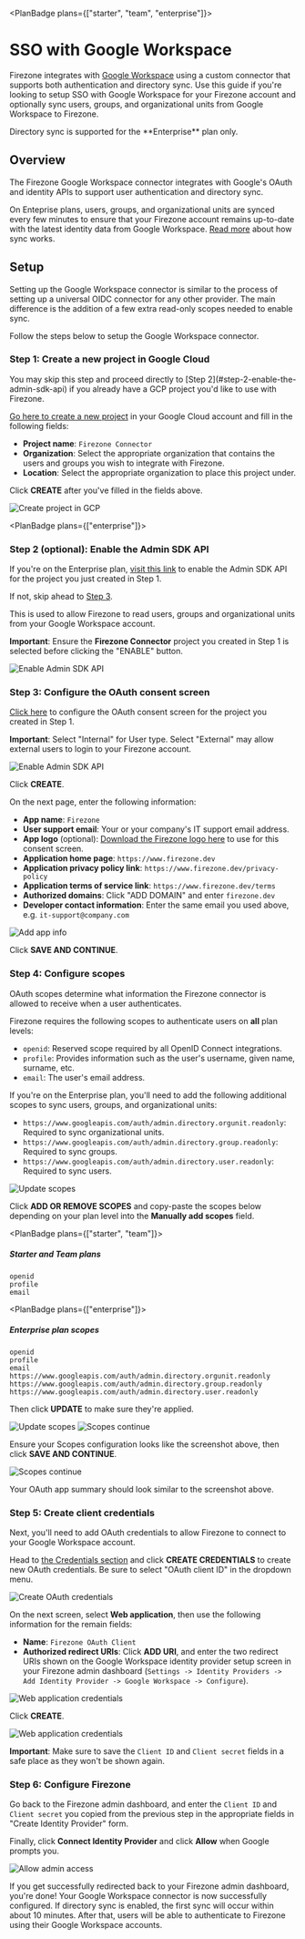 
<PlanBadge plans={["starter", "team", "enterprise"]}>

# SSO with Google Workspace

</PlanBadge>

Firezone integrates with [Google Workspace](https://workspace.google.com) using
a custom connector that supports both authentication and directory sync. Use
this guide if you're looking to setup SSO with Google Workspace for your
Firezone account and optionally sync users, groups, and organizational units
from Google Workspace to Firezone.

<Alert color="info">
  Directory sync is supported for the **Enterprise** plan only.
</Alert>

## Overview

The Firezone Google Workspace connector integrates with Google's OAuth and
identity APIs to support user authentication and directory sync.

On Enteprise plans, users, groups, and organizational units are synced every few
minutes to ensure that your Firezone account remains up-to-date with the latest
identity data from Google Workspace.
[Read more](/kb/authenticate/directory-sync) about how sync works.

## Setup

Setting up the Google Workspace connector is similar to the process of setting
up a universal OIDC connector for any other provider. The main difference is the
addition of a few extra read-only scopes needed to enable sync.

Follow the steps below to setup the Google Workspace connector.

### Step 1: Create a new project in Google Cloud

<Alert color="info">
  You may skip this step and proceed directly to [Step
  2](#step-2-enable-the-admin-sdk-api) if you already have a GCP project you'd
  like to use with Firezone.
</Alert>

[Go here to create a new project](https://console.cloud.google.com/projectcreate)
in your Google Cloud account and fill in the following fields:

- **Project name**: `Firezone Connector`
- **Organization**: Select the appropriate organization that contains the users
  and groups you wish to integrate with Firezone.
- **Location**: Select the appropriate organization to place this project under.

Click **CREATE** after you've filled in the fields above.

<Link
  href="/images/kb/authenticate/google/gcp-create-project.png"
  target="_blank"
>
  <Image
    src="/images/kb/authenticate/google/gcp-create-project.png"
    alt="Create project in GCP"
    width={1200}
    height={1200}
  />
</Link>

<PlanBadge plans={["enterprise"]}>

### Step 2 (optional): Enable the Admin SDK API

</PlanBadge>

If you're on the Enterprise plan,
[visit this link](https://console.cloud.google.com/apis/library/admin.googleapis.com)
to enable the Admin SDK API for the project you just created in Step 1.

If not, skip ahead to [Step 3](#step-3-configure-the-oauth-consent-screen).

This is used to allow Firezone to read users, groups and organizational units
from your Google Workspace account.

**Important**: Ensure the **Firezone Connector** project you created in Step 1
is selected before clicking the "ENABLE" button.

<Link
  href="/images/kb/authenticate/google/gcp-enable-admin-api.png"
  target="_blank"
>
  <Image
    src="/images/kb/authenticate/google/gcp-enable-admin-api.png"
    alt="Enable Admin SDK API"
    width={1200}
    height={1200}
  />
</Link>

### Step 3: Configure the OAuth consent screen

[Click here](https://console.cloud.google.com/apis/credentials/consent) to
configure the OAuth consent screen for the project you created in Step 1.

**Important**: Select "Internal" for User type. Select "External" may allow
external users to login to your Firezone account.

<Link
  href="/images/kb/authenticate/google/gcp-oauth-consent-screen.png"
  target="_blank"
>
  <Image
    src="/images/kb/authenticate/google/gcp-oauth-consent-screen.png"
    alt="Enable Admin SDK API"
    width={1200}
    height={1200}
  />
</Link>

Click **CREATE**.

On the next page, enter the following information:

- **App name**: `Firezone`
- **User support email**: Your or your company's IT support email address.
- **App logo** (optional):
  [Download the Firezone logo here](/images/kb/authenticate/google/gcp-oauth-screen-logo.png)
  to use for this consent screen.
- **Application home page**: `https://www.firezone.dev`
- **Application privacy policy link**: `https://www.firezone.dev/privacy-policy`
- **Application terms of service link**: `https://www.firezone.dev/terms`
- **Authorized domains**: Click "ADD DOMAIN" and enter `firezone.dev`
- **Developer contact information**: Enter the same email you used above, e.g.
  `it-support@company.com`

<Link
  href="/images/kb/authenticate/google/gcp-oauth-screen-2.png"
  target="_blank"
>
  <Image
    src="/images/kb/authenticate/google/gcp-oauth-screen-2.png"
    alt="Add app info"
    width={1200}
    height={1200}
  />
</Link>

Click **SAVE AND CONTINUE**.

### Step 4: Configure scopes

OAuth scopes determine what information the Firezone connector is allowed to
receive when a user authenticates.

Firezone requires the following scopes to authenticate users on **all** plan
levels:

- `openid`: Reserved scope required by all OpenID Connect integrations.
- `profile`: Provides information such as the user's username, given name,
  surname, etc.
- `email`: The user's email address.

If you're on the Enterprise plan, you'll need to add the following additional
scopes to sync users, groups, and organizational units:

- `https://www.googleapis.com/auth/admin.directory.orgunit.readonly`: Required
  to sync organizational units.
- `https://www.googleapis.com/auth/admin.directory.group.readonly`: Required to
  sync groups.
- `https://www.googleapis.com/auth/admin.directory.user.readonly`: Required to
  sync users.

<Link
  href="/images/kb/authenticate/google/gcp-update-scopes.png"
  target="_blank"
>
  <Image
    src="/images/kb/authenticate/google/gcp-update-scopes.png"
    alt="Update scopes"
    width={1200}
    height={1200}
  />
</Link>

Click **ADD OR REMOVE SCOPES** and copy-paste the scopes below depending on your
plan level into the **Manually add scopes** field.

<PlanBadge plans={["starter", "team"]}>

##### Starter and Team plans

</PlanBadge>

```text
openid
profile
email
```

<PlanBadge plans={["enterprise"]}>

##### Enterprise plan scopes

</PlanBadge>

```text
openid
profile
email
https://www.googleapis.com/auth/admin.directory.orgunit.readonly
https://www.googleapis.com/auth/admin.directory.group.readonly
https://www.googleapis.com/auth/admin.directory.user.readonly
```

Then click **UPDATE** to make sure they're applied.

<Link
  href="/images/kb/authenticate/google/gcp-update-scopes-2.png"
  target="_blank"
>
  <Image
    src="/images/kb/authenticate/google/gcp-update-scopes-2.png"
    alt="Update scopes"
    width={1200}
    height={1200}
  />
</Link>

<Link
  href="/images/kb/authenticate/google/gcp-scopes-continue.png"
  target="_blank"
>
  <Image
    src="/images/kb/authenticate/google/gcp-scopes-continue.png"
    alt="Scopes continue"
    width={1200}
    height={1200}
  />
</Link>

Ensure your Scopes configuration looks like the screenshot above, then click
**SAVE AND CONTINUE**.

<Link
  href="/images/kb/authenticate/google/gcp-oauth-summary.png"
  target="_blank"
>
  <Image
    src="/images/kb/authenticate/google/gcp-oauth-summary.png"
    alt="Scopes continue"
    width={1200}
    height={1200}
  />
</Link>

Your OAuth app summary should look similar to the screenshot above.

### Step 5: Create client credentials

Next, you'll need to add OAuth credentials to allow Firezone to connect to your
Google Workspace account.

Head to
[the Credentials section](https://console.cloud.google.com/apis/credentials) and
click **CREATE CREDENTIALS** to create new OAuth credentials. Be sure to select
"OAuth client ID" in the dropdown menu.

<Link
  href="/images/kb/authenticate/google/gcp-create-credentials.png"
  target="_blank"
>
  <Image
    src="/images/kb/authenticate/google/gcp-create-credentials.png"
    alt="Create OAuth credentials"
    width={1200}
    height={1200}
  />
</Link>

On the next screen, select **Web application**, then use the following
information for the remain fields:

- **Name**: `Firezone OAuth Client`
- **Authorized redirect URIs**: Click **ADD URI**, and enter the two redirect
  URIs shown on the Google Workspace identity provider setup screen in your
  Firezone admin dashboard
  (`Settings -> Identity Providers -> Add Identity Provider -> Google Workspace -> Configure`).

<Link href="/images/kb/authenticate/google/gcp-creds-web.png" target="_blank">
  <Image
    src="/images/kb/authenticate/google/gcp-creds-web.png"
    alt="Web application credentials"
    width={1200}
    height={1200}
  />
</Link>

Click **CREATE**.

<Link
  href="/images/kb/authenticate/google/gcp-oauth-credentials.png"
  target="_blank"
>
  <Image
    src="/images/kb/authenticate/google/gcp-oauth-credentials.png"
    alt="Web application credentials"
    width={1200}
    height={1200}
  />
</Link>

**Important**: Make sure to save the `Client ID` and `Client secret` fields in a
safe place as they won't be shown again.

### Step 6: Configure Firezone

Go back to the Firezone admin dashboard, and enter the `Client ID` and
`Client secret` you copied from the previous step in the appropriate fields in
"Create Identity Provider" form.

Finally, click **Connect Identity Provider** and click **Allow** when Google
prompts you.

<Link href="/images/kb/authenticate/google/gcp-allow.png" target="_blank">
  <Image
    src="/images/kb/authenticate/google/gcp-allow.png"
    alt="Allow admin access"
    width={400}
    height={400}
    className="mx-auto"
  />
</Link>

If you get successfully redirected back to your Firezone admin dashboard, you're
done! Your Google Workspace connector is now successfully configured. If
directory sync is enabled, the first sync will occur within about 10 minutes.
After that, users will be able to authenticate to Firezone using their Google
Workspace accounts.

<SupportOptions />
